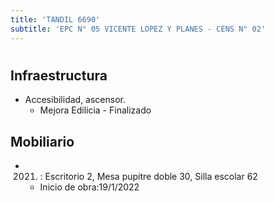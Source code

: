 ```yaml
---
title: 'TANDIL 6690'
subtitle: 'EPC N° 05 VICENTE LOPEZ Y PLANES - CENS N° 02'
---
```


#
## Infraestructura

* Accesibilidad, ascensor. 
    + Mejora Edilicia - Finalizado 


## Mobiliario

*  (2021) : Escritorio 2, Mesa pupitre doble 30, Silla escolar 62 



    + Inicio de obra:19/1/2022 




